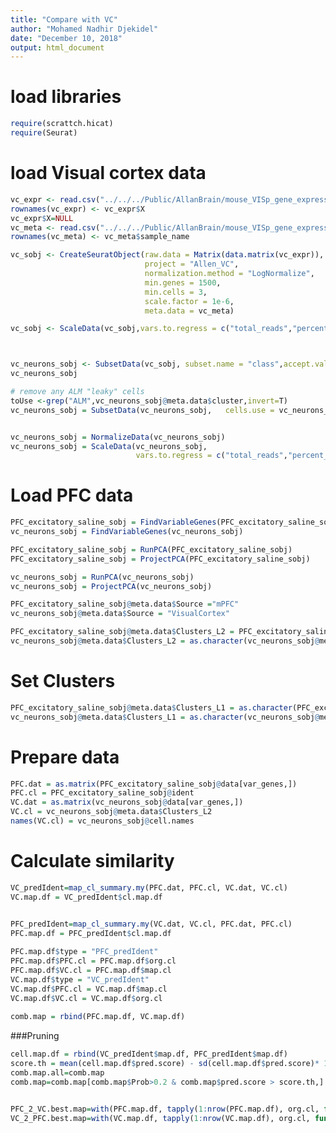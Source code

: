 ---
title: "Compare with VC"
author: "Mohamed Nadhir Djekidel"
date: "December 10, 2018"
output: html_document
---

# load libraries 

```{r}
require(scrattch.hicat)
require(Seurat)
```


# load Visual cortex data


```{r}
vc_expr <- read.csv("../../../Public/AllanBrain/mouse_VISp_gene_expression_matrices_2018-06-14/mouse_VISp_2018-06-14_exon-matrix.csv")
rownames(vc_expr) <- vc_expr$X
vc_expr$X=NULL
vc_meta <- read.csv("../../../Public/AllanBrain/mouse_VISp_gene_expression_matrices_2018-06-14/mouse_VISp_2018-06-14_samples-columns.csv")
rownames(vc_meta) <- vc_meta$sample_name

vc_sobj <- CreateSeuratObject(raw.data = Matrix(data.matrix(vc_expr)),
                              project = "Allen_VC",
                              normalization.method = "LogNormalize",
                              min.genes = 1500,
                              min.cells = 3,
                              scale.factor = 1e-6,
                              meta.data = vc_meta)

vc_sobj <- ScaleData(vc_sobj,vars.to.regress = c("total_reads","percent_exon_reads","seq_batch","percent_mt_exon_reads","nUMI"))



vc_neurons_sobj <- SubsetData(vc_sobj, subset.name = "class",accept.value =  "Glutamatergic",subset.raw = T)
vc_neurons_sobj
```

```{r}
# remove any ALM "leaky" cells
toUse <-grep("ALM",vc_neurons_sobj@meta.data$cluster,invert=T)
vc_neurons_sobj = SubsetData(vc_neurons_sobj,   cells.use = vc_neurons_sobj@cell.names[toUse], subset.raw=T)


vc_neurons_sobj = NormalizeData(vc_neurons_sobj)
vc_neurons_sobj = ScaleData(vc_neurons_sobj,
                            vars.to.regress = c("total_reads","percent_mt_exon_reads","complexity_cg"),do.par=T,num.cores=4)
```


# Load PFC data 

```{r}
PFC_excitatory_saline_sobj = FindVariableGenes(PFC_excitatory_saline_sobj)
vc_neurons_sobj = FindVariableGenes(vc_neurons_sobj)

PFC_excitatory_saline_sobj = RunPCA(PFC_excitatory_saline_sobj)
PFC_excitatory_saline_sobj = ProjectPCA(PFC_excitatory_saline_sobj)

vc_neurons_sobj = RunPCA(vc_neurons_sobj)
vc_neurons_sobj = ProjectPCA(vc_neurons_sobj)

PFC_excitatory_saline_sobj@meta.data$Source ="mPFC"
vc_neurons_sobj@meta.data$Source = "VisualCortex"

PFC_excitatory_saline_sobj@meta.data$Clusters_L2 = PFC_excitatory_saline_sobj@ident
vc_neurons_sobj@meta.data$Clusters_L2 = as.character(vc_neurons_sobj@meta.data$cluster)
```


# Set Clusters

```{r}
PFC_excitatory_saline_sobj@meta.data$Clusters_L1 = as.character(PFC_excitatory_saline_sobj@meta.data$L1_cluster)
vc_neurons_sobj@meta.data$Clusters_L1 = as.character(vc_neurons_sobj@meta.data$subclass)
```


# Prepare data

```{r}
PFC.dat = as.matrix(PFC_excitatory_saline_sobj@data[var_genes,])
PFC.cl = PFC_excitatory_saline_sobj@ident
VC.dat = as.matrix(vc_neurons_sobj@data[var_genes,])
VC.cl = vc_neurons_sobj@meta.data$Clusters_L2
names(VC.cl) = vc_neurons_sobj@cell.names
```


# Calculate similarity

```{r}
VC_predIdent=map_cl_summary.my(PFC.dat, PFC.cl, VC.dat, VC.cl)
VC.map.df = VC_predIdent$cl.map.df


PFC_predIdent=map_cl_summary.my(VC.dat, VC.cl, PFC.dat, PFC.cl)
PFC.map.df = PFC_predIdent$cl.map.df
 
PFC.map.df$type = "PFC_predIdent"
PFC.map.df$PFC.cl = PFC.map.df$org.cl
PFC.map.df$VC.cl = PFC.map.df$map.cl
VC.map.df$type = "VC_predIdent"
VC.map.df$PFC.cl = VC.map.df$map.cl
VC.map.df$VC.cl = VC.map.df$org.cl
 
comb.map = rbind(PFC.map.df, VC.map.df)
```

###Pruning

```{r}
cell.map.df = rbind(VC_predIdent$map.df, PFC_predIdent$map.df)
score.th = mean(cell.map.df$pred.score) - sd(cell.map.df$pred.score)* 1.64
comb.map.all=comb.map
comb.map=comb.map[comb.map$Prob>0.2 & comb.map$pred.score > score.th,]


PFC_2_VC.best.map=with(PFC.map.df, tapply(1:nrow(PFC.map.df), org.cl, function(x)as.character(map.cl)[x[which.max(Freq[x])]]))
VC_2_PFC.best.map=with(VC.map.df, tapply(1:nrow(VC.map.df), org.cl, function(x)as.character(map.cl)[x[which.max(Freq[x])]]))
```


